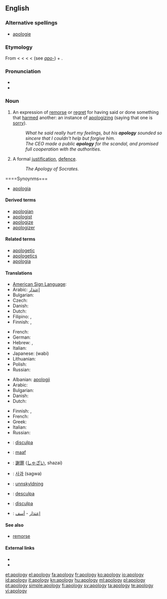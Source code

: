 ==English==

===Alternative spellings===
* [[apologie]] {{qualifier|archaic}}

===Etymology===
From {{etyl|LL.}} {{term|apologia}} < {{etyl|grc}} {{term|ἀπολογία|tr=apologia|sc=polytonic||a speech in defense}} < {{term|ἀπολογοῦμαι|sc=polytonic|tr=apologoumai||I speak in one's defense}} < {{term|ἀπόλογος|sc=polytonic|tr=apologos||an account, story}} < {{term|ἀπό|sc=polytonic|tr=apo||from, off}} (see ''[[apo-]]'') + {{term|λόγος|tr=logos|sc=polytonic||speech}}.

===Pronunciation===
* {{IPA|/əˈpɒl.ə.dʒɪ/}}
* {{audio|en-us-apology.ogg|Audio (US)}}

===Noun===
{{wikipedia}}
{{en-noun|apologies}}

# An expression of [[remorse]] or [[regret]] for having said or done something that [[harm]]ed another: an instance of [[apologize|apologizing]] (saying that one is [[sorry]]).
#: ''What he said really hurt my feelings, but his '''apology''' sounded so sincere that I couldn't help but forgive him.''
#: ''The CEO made a public '''apology''' for the scandal, and promised full cooperation with the authorities.''
# A formal [[justification]], [[defence]].
#: ''The Apology of Socrates.''

====Synoynms===
* {{sense|formal justification}} [[apologia]]

====Derived terms====
* [[apologian]]
* [[apologist]]
* [[apologize]]
* [[apologizer]]

====Related terms====
* [[apologetic]]
* [[apologetics]]
* [[apologia]]

====Translations====
{{trans-top|an expression of regret}}
* [[American Sign Language]]: {{tø|ase|A@Chest-PalmBack CirclesVert}}
* Arabic: [[إعتذار]]
* Bulgarian: {{t|bg|извинение}}
* Czech: {{t-|cs|omluva|f}}
* Danish: {{t|da|undskyldning|c}}
* Dutch: {{t|nl|verontschuldiging|f}}
* Filipino: {{tø|fil|patawad|xs=Filipino}}, {{tø|fil|paumanhin|xs=Filipino}}
* Finnish: {{t|fi|anteeksipyyntö}}, {{t-|fi|pahoittelu}}
{{trans-mid}}
* French: {{t+|fr|excuse|f}}
* German: {{t+|de|Entschuldigung|f}}
* Hebrew: {{he-translation|התנצלות|hitnatzlút}} {{f}}, {{he-translation|סליחה|slikhá}} {{f}}
* Italian: {{t+|it|apologia|f}}
* Japanese: {{t|ja|侘び}} (wabi)
* Lithuanian: {{t|lt|atsiprasau|xs=Lithuanian}}
* Polish: {{t|pl|przeprosiny|n}}
* Russian: {{t+|ru|извинение}}
{{trans-bottom}}

{{trans-top|formal justification, defence}}
* Albanian: [[:sq:apologji|apologji]]
* Arabic: {{t|ar|دفاع}}
* Bulgarian: {{t|bg|оправдание}}
* Danish: {{t|da|forsvar|n}}
* Dutch: {{t-|nl|verweer|n}}
{{trans-mid}}
* Finnish: {{t-|fi|puolustus}}, {{t-|fi|puolustuskirjoitus}}
* French: {{t+|fr|apologie|f}}
* Greek: {{t+|el|απολογία|f|tr=apología}}
* Italian: {{t+|it|apologia|f}}
* Russian: {{t|ru|извинение}}
{{trans-bottom}}

{{checktrans-top}}
* {{ttbc|Catalan}}: [[disculpa]] {{f}}
* {{ttbc|Indonesian}}: [[maaf]]
* {{ttbc|Japanese}}: [[謝罪]] ([[しゃざい]], shazai)
* {{ttbc|Korean}}: [[사과]] (sagwa)
{{checktrans-mid}}
* {{ttbc|Norwegian}}: [[unnskyldning]]
* {{ttbc|Portuguese}}: [[desculpa]]
* {{ttbc|Spanish}}: [[disculpa]] {{f}}
* {{ttbc|Arabic}}: [[إعتذار]] - [[أسف]]
{{checktrans-bottom}}

====See also====
* [[remorse]]

====External links====
* {{R:Webster 1913}}
* {{R:Century 1911}}

[[et:apology]]
[[el:apology]]
[[fa:apology]]
[[fr:apology]]
[[ko:apology]]
[[io:apology]]
[[id:apology]]
[[it:apology]]
[[kn:apology]]
[[hu:apology]]
[[ml:apology]]
[[pl:apology]]
[[pt:apology]]
[[simple:apology]]
[[fi:apology]]
[[sv:apology]]
[[ta:apology]]
[[te:apology]]
[[vi:apology]]